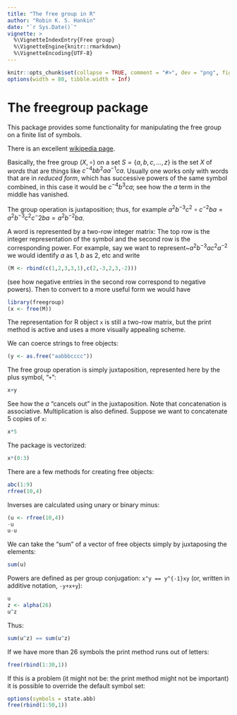 ---
title: "The free group in R"
author: "Robin K. S. Hankin"
date: "`r Sys.Date()`"
vignette: >
  %\VignetteIndexEntry{Free group}
  %\VignetteEngine{knitr::rmarkdown}
  %\VignetteEncoding{UTF-8}
---

```{r set-options, echo = FALSE}
knitr::opts_chunk$set(collapse = TRUE, comment = "#>", dev = "png", fig.width = 7, fig.height = 3.5, message = FALSE, warning = FALSE)
options(width = 80, tibble.width = Inf)
```

# The freegroup package

This package provides some functionality for manipulating the free
group on a finite list of symbols.

There is an excellent [wikipedia
page](https://en.wikipedia.org/wiki/Free_group).

Basically, the free group $\left(X,\circ\right)$ on a
set $S=\{a,b,c,...,z\}$ is the set $X$ of *words* that are things like
$c^{-4}bb^2aa^{-1}ca$.  Usually one works only with words that are in
*reduced form*, which has successive powers of the same symbol
combined, in this case it would be $c^{-4}b^3ca$; see how the $a$ term
in the middle has vanished.

The group operation is juxtaposition; thus, for example
$a^2b^{-3}c^2\circ c^{-2}ba =a^2b^{-3}c^2c^-2ba =a^2b^{-2}ba$.

A word is represented by a two-row integer matrix: The top row is the
integer representation of the symbol and the second row is the
corresponding power.  For example, say we want to
represent~$a^2b^{-3}ac^2a^{-2}$ we would identify $a$ as 1, $b$ as 2, etc
and write


```{r}
(M <- rbind(c(1,2,3,3,1),c(2,-3,2,3,-2)))
```

(see how negative entries in the second row correspond to negative
powers).  Then to convert to a more useful form we would have

```{r}
library(freegroup)
(x <- free(M))
```

The representation for R object `x` is still a two-row matrix, but the
print method is active and uses a more visually appealing scheme.

We can coerce strings to free objects:


```{r}
(y <- as.free("aabbbcccc"))
```

The free group operation is simply juxtaposition, represented here by
the plus symbol, "`+`":


```{r}
x+y
```

See how the $a$ "cancels out" in the juxtaposition.  Note that
concatenation is associative.  Multiplication is also defined.
Suppose we want to concatenate 5 copies of `x`:

```{r}
x*5
```

The package is vectorized:

```{r}
x*(0:3)
```

There are a few methods for creating free objects:

```{r}
abc(1:9)
rfree(10,4)
```

Inverses are calculated using unary or binary minus:

```{r}
(u <- rfree(10,4))
-u
u-u
```


We can take the "sum" of a vector of free objects simply by
juxtaposing the elements:

```{r}
sum(u)
```

Powers are defined as per group conjugation: `x^y == y^{-1}xy` (or,
written in additive notation, `-y+x+y`):

```{r}
u
z <- alpha(26)
u^z
```


Thus:

```{r}
sum(u^z) == sum(u^z)
```




If we have more than 26 symbols the print method runs out of letters:

```{r}
free(rbind(1:30,1))
```

If this is a problem (it might not be: the print method might not be
important) it is possible to override the default symbol set:

```{r}
options(symbols = state.abb)
free(rbind(1:50,1))
```
